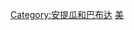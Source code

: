 {{Commonscat|People of Antigua and Barbuda}}

[[Category:安提瓜和巴布达|Category:安提瓜和巴布达]]
[[Category:各國人物|美]]